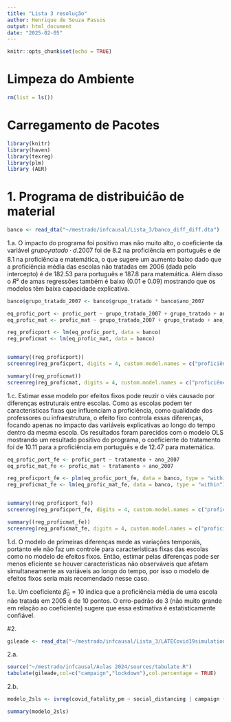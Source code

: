```yaml
---
title: "Lista 3 resolução"
author: Henrique de Souza Passos
output: html_document
date: "2025-02-05"
---
```


```r
knitr::opts_chunk$set(echo = TRUE)
```

# Limpeza do Ambiente

```r
rm(list = ls())
```

# Carregamento de Pacotes

```r
library(knitr)
library(haven)
library(texreg)
library(plm)
library (AER)
```

# 1. Programa de distribuićão de material

```r
banco <- read_dta("~/mestrado/infcausal/Lista_3/banco_diff_diff.dta")
```

1.a. O impacto do programa foi positivo mas não muito alto, o coeficiente da variável $grupo_tratado·d.2007$ foi de 8.2 na proficiência em português e de 8.1 na proficiência e matemática, o que sugere um aumento baixo dado que a proficiência média das escolas não tratadas em 2006 (dada pelo intercepto) é de 182.53 para português e 187.8 para matemática. Além disso o $R²$ de amas regressões também é baixo (0.01 e 0.09) mostrando que os modelos têm baixa capacidade explicativa.

```r
banco$grupo_tratado_2007 <- banco$grupo_tratado * banco$ano_2007

eq_profic_port <- profic_port ~ grupo_tratado_2007 + grupo_tratado + ano_2007 
eq_profic_mat <- profic_mat ~ grupo_tratado_2007 + grupo_tratado + ano_2007 

reg_proficport <- lm(eq_profic_port, data = banco)
reg_proficmat <- lm(eq_profic_mat, data = banco)


summary((reg_proficport))
screenreg(reg_proficport, digits = 4, custom.model.names = c("proficiência português"))

summary((reg_proficmat))
screenreg(reg_proficmat, digits = 4, custom.model.names = c("proficiência matemática"))
```

1.c. Estimar esse modelo por efeitos fixos pode reuzir o viés causado por diferenças estruturais entre escolas. Como as escolas podem ter características fixas que influenciam a proficiência, como qualidade dos professores ou infraestrutura, o efeito fixo controla essas diferenças, focando apenas no impacto das variáveis explicativas ao longo do tempo dentro da mesma escola. Os resultados foram parecidos com o modelo OLS mostrando um resultado positivo do programa, o coeficiente do tratamento foi de 10.11 para a proficiência em português e de 12.47 para matemática.

```r
eq_profic_port_fe <- profic_port ~ tratamento + ano_2007 
eq_profic_mat_fe <- profic_mat ~ tratamento + ano_2007 

reg_proficport_fe <- plm(eq_profic_port_fe, data = banco, type = "within")
reg_proficmat_fe <- lm(eq_profic_mat_fe, data = banco, type = "within")


summary((reg_proficport_fe))
screenreg(reg_proficport_fe, digits = 4, custom.model.names = c("proficiência português"))

summary((reg_proficmat_fe))
screenreg(reg_proficmat_fe, digits = 4, custom.model.names = c("proficiência matemática"))
```

1.d. O modelo de primeiras diferenças mede as variações temporais, portanto ele não faz um controle para características fixas das escolas como no modelo de efeitos fixos. Então, estimar pelas diferenças pode ser menos eficiente se houver características não observáveis que afetam simultaneamente as variáveis ao longo do tempo, por isso o modelo de efeitos fixos seria mais recomendado nesse caso.


1.e. Um coeficiente $\hat{\beta}_0=10$ indica que a proficiência média de uma escola não tratada em 2005 é de 10 pontos. O erro-padrão de 3 (não muito grande em relação ao coeficiente) sugere que essa estimativa é estatisticamente confiável.


#2.

```r
gileade <- read_dta("~/mestrado/infcausal/Lista_3/LATECovid19simulation.dta")
```

2.a.

```r
source("~/mestrado/infcausal/Aulas 2024/sources/tabulate.R")
tabulate(gileade,col=c("campaign","lockdown"),col.percentage = TRUE)
```

2.b.

```r
modelo_2sls <- ivreg(covid_fatality_pm ~ social_distancing | campaign + lockdown , data = gileade)

summary(modelo_2sls)
```








